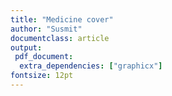 ```yaml
---
title: "Medicine cover"
author: "Susmit"
documentclass: article
output:
 pdf_document:
  extra_dependencies: ["graphicx"]
fontsize: 12pt
---
```


\includegraphics[width=\textwidth]{../assets/med/medicine.png}
